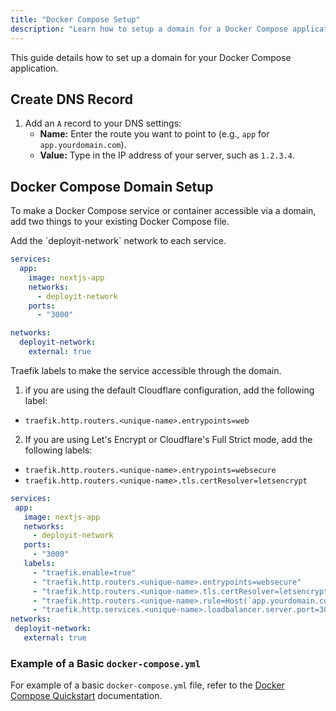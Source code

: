 ---
title: "Docker Compose Setup"
description: "Learn how to setup a domain for a Docker Compose application"
---

This guide details how to set up a domain for your Docker Compose application.

## Create DNS Record

1. Add an `A` record to your DNS settings:
   - **Name:** Enter the route you want to point to (e.g., `app` for `app.yourdomain.com`).
   - **Value:** Type in the IP address of your server, such as `1.2.3.4`.

## Docker Compose Domain Setup

To make a Docker Compose service or container accessible via a domain, add two things to your existing Docker Compose file.

<Steps>
<Step>
Add the `deployit-network` network to each service.

 
```yaml
services:
  app:
    image: nextjs-app
    networks:
      - deployit-network
    ports:
      - "3000"

networks:
  deployit-network:
    external: true
```
 
</Step>
 
<Step>
 
Traefik labels to make the service accessible through the domain.


1. if you are using the default Cloudflare configuration, add the following label:

- `traefik.http.routers.<unique-name>.entrypoints=web`

2. If you are using Let's Encrypt or Cloudflare's Full Strict mode, add the following labels:

- `traefik.http.routers.<unique-name>.entrypoints=websecure`
- `traefik.http.routers.<unique-name>.tls.certResolver=letsencrypt`


 ```yaml
services:
  app:
    image: nextjs-app
    networks:
      - deployit-network
    ports:
      - "3000"
    labels:
      - "traefik.enable=true"
      - "traefik.http.routers.<unique-name>.entrypoints=websecure"
      - "traefik.http.routers.<unique-name>.tls.certResolver=letsencrypt"
      - "traefik.http.routers.<unique-name>.rule=Host(`app.yourdomain.com`)"
      - "traefik.http.services.<unique-name>.loadbalancer.server.port=3000"
networks:
  deployit-network:
    external: true
```
 
</Step>

 
</Steps>



### Example of a Basic `docker-compose.yml`


For example of a basic `docker-compose.yml` file, refer to the [Docker Compose Quickstart](/docs/core/docker-compose/example#tutorial) documentation. 
